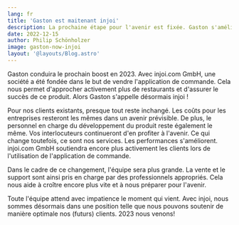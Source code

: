 ```yaml
---
lang: fr
title: 'Gaston est maitenant injoi'
description: La prochaine étape pour l'avenir est fixée. Gaston s'améliore, grandit et change de nom.
date: 2022-12-15
author: Philip Schönholzer
image: gaston-now-injoi
layout: '@layouts/Blog.astro'
---
```


Gaston conduira le prochain boost en 2023. Avec injoi.com GmbH, une société a été fondée dans le but de vendre l'application de commande. Cela nous permet d'approcher activement plus de restaurants et d'assurer le succès de ce produit. Alors Gaston s'appelle désormais injoi !

Pour nos clients existants, presque tout reste inchangé. Les coûts pour les entreprises resteront les mêmes dans un avenir prévisible. De plus, le personnel en charge du développement du produit reste également le même. Vos interlocuteurs continueront d'en profiter à l'avenir. Ce qui change toutefois, ce sont nos services. Les performances s'améliorent. injoi.com GmbH soutiendra encore plus activement les clients lors de l'utilisation de l'application de commande.

Dans le cadre de ce changement, l'équipe sera plus grande. La vente et le support sont ainsi pris en charge par des professionnels appropriés. Cela nous aide à croître encore plus vite et à nous préparer pour l'avenir.

Toute l'équipe attend avec impatience le moment qui vient. Avec injoi, nous sommes désormais dans une position telle que nous pouvons soutenir de manière optimale nos (futurs) clients. 2023 nous venons!
